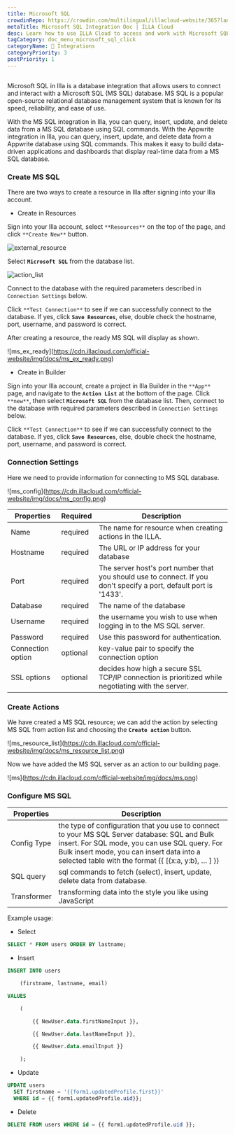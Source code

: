 ```yaml
---
title: Microsoft SQL
crowdinRepo: https://crowdin.com/multilingual/illacloud-website/365?languages=en&filter=basic&value=0
metaTitle: Microsoft SQL Integration Doc | ILLA Cloud
desc: Learn how to use ILLA Cloud to access and work with Microsoft SQL data. Build apps, visualize data, and automate workflows with ILLA Cloud.
tagCategory: doc_menu_microsoft_sql_click
categoryName: 🔨 Integrations
categoryPriority: 3
postPriority: 1
---
```


## <h2 hidden>What is Microsoft SQL?</h2>

Microsoft SQL in Illa is a database integration that allows users to connect and interact with a Microsoft SQL (MS SQL) database. MS SQL is a popular open-source relational database management system that is known for its speed, reliability, and ease of use.

With the MS SQL integration in Illa, you can query, insert, update, and delete data from a MS SQL database using SQL commands. With the Appwrite integration in Illa, you can query, insert, update, and delete data from a Appwrite database using SQL commands. This makes it easy to build data-driven applications and dashboards that display real-time data from a MS SQL database.

### Create MS SQL

There are two ways to create a resource in Illa after signing into your Illa account.

-   Create in Resources

Sign into your Illa account, select `**Resources**` on the top of the page, and click `**Create New**` button.

![external_resource](https://cdn.illacloud.com/official-website/img/docs/external_resource.png)

Select **`Microsoft SQL`** from the database list.

![action_list](https://cdn.illacloud.com/official-website/img/docs/action_list.png)

Connect to the database with the required parameters described in `Connection Settings` below.

Click `**Test Connection**` to see if we can successfully connect to the database. If yes, click **`Save Resources`**, else, double check the hostname, port, username, and password is correct.

After creating a resource, the ready MS SQL will display as shown.

![ms_ex_ready]\(https://cdn.illacloud.com/official-website/img/docs/ms_ex_ready.png)

-   Create in Builder

Sign into your Illa account, create a project in Illa Builder in the `**App**` page, and navigate to the **`Action List`** at the bottom of the page. Click `**new**`, then select **`Microsoft SQL`** from the database list. Then, connect to the database with required parameters described in `Connection Settings` below.

Click `**Test Connection**` to see if we can successfully connect to the database. If yes, click **`Save Resources`**, else, double check the hostname, port, username, and password is correct.

### Connection Settings

Here we need to provide information for connecting to MS SQL database.

![ms_config]\(https://cdn.illacloud.com/official-website/img/docs/ms_config.png)

| Properties        | Required | Description                                                                                                        |
| ----------------- | -------- | ------------------------------------------------------------------------------------------------------------------ |
| Name              | required | The name for resource when creating actions in the ILLA.                                                           |
| Hostname          | required | The URL or IP address for your database                                                                            |
| Port              | required | The server host's port number that you should use to connect. If you don't specify a port, default port is '1433'. |
| Database          | required | The name of the database                                                                                           |
| Username          | required | the username you wish to use when logging in to the MS SQL server.                                                 |
| Password          | required | Use this password for authentication.                                                                              |
| Connection option | optional | key-value pair to specify the connection option                                                                    |
| SSL options       | optional | decides how high a secure SSL TCP/IP connection is prioritized while negotiating with the server.                  |

### Create Actions

We have created a MS SQL resource; we can add the action by selecting MS SQL from action list and choosing the **`Create action`** button.

![ms_resource_list]\(https://cdn.illacloud.com/official-website/img/docs/ms_resource_list.png)

Now we have added the MS SQL server as an action to our building page.

![ms]\(https://cdn.illacloud.com/official-website/img/docs/ms.png)

### Configure MS SQL

| Properties  | Description                                                                                                                                                                                                                                        |
| ----------- | -------------------------------------------------------------------------------------------------------------------------------------------------------------------------------------------------------------------------------------------------- |
| Config Type | the type of configuration that you use to connect to your MS SQL Server database: SQL and Bulk insert. For SQL mode, you can use SQL query. For Bulk insert mode, you can insert data into a selected table with the format {{ [{x:a, y:b}, … ] }} |
| SQL query   | sql commands to fetch (select), insert, update, delete data from database.                                                                                                                                                                         |
| Transformer | transforming data into the style you like using JavaScript                                                                                                                                                                                         |

Example usage:

-   Select

```sql
SELECT * FROM users ORDER BY lastname;
```

-   Insert

```sql
INSERT INTO users

	(firstname, lastname, email)

VALUES

	(

		{{ NewUser.data.firstNameInput }},

		{{ NewUser.data.lastNameInput }},

		{{ NewUser.data.emailInput }}

	);
```

-   Update

```sql
UPDATE users
  SET firstname = '{{form1.updatedProfile.first}}'
  WHERE id = {{ form1.updatedProfile.uid}};
```

-   Delete

```sql
DELETE FROM users WHERE id = {{ form1.updatedProfile.uid }};
```
